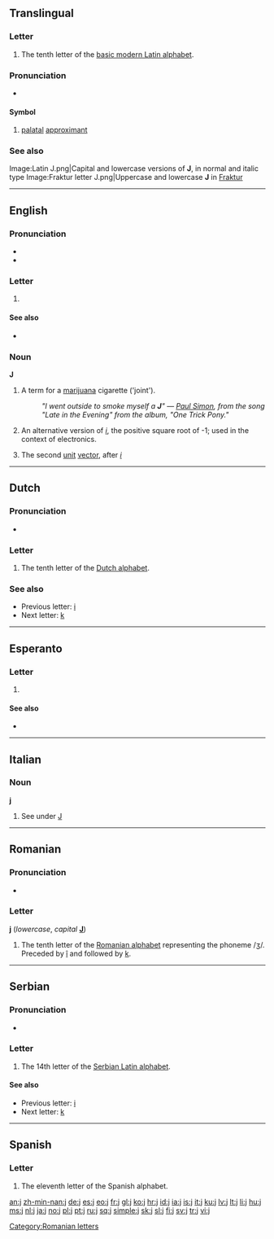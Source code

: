 {{Basic Latin character info|image=[[Image:LetterJ.svg|50px]]|name=LATIN SMALL LETTER J|hex=6A}}
{{also|J|յ|Appendix:Variations of "j"}}
==Translingual==
{{wikipedia}}

===Letter===
{{mul-letter|upper=J|lower=j|script=Latn}}

# The tenth letter of the [[Appendix:Latin script|basic modern Latin alphabet]].

===Pronunciation===
* {{audio|Palatal_approximant.ogg|IPA}}

====Symbol====
{{infl|mul|symbol}}
# {{context|[[w:IPA|IPA]]}} [[palatal]] [[approximant]]

===See also===
{{Latn-script}}
{{Letter
|page=J
|NATO=Juliet
|Morse=·–––
|Character=J0
|Braille=⠚}}
<gallery caption="Letter styles" perrow=3>
Image:Latin J.png|Capital and lowercase versions of '''J''', in normal and italic type
Image:Fraktur letter J.png|Uppercase and lowercase '''J''' in [[Fraktur]]
</gallery>

----

==English==

===Pronunciation===
* {{audio|en-us-j.ogg|Audio (US)}}
* {{audio|En-uk-j.ogg|Audio (UK)}}

===Letter===
{{en-letter|upper=J|lower=j}}

# {{Latn-def|en|letter|10|jay}}

====See also====
* {{list|en|Latin script letters}}

===Noun===
'''J'''

# {{slang}} A term for a [[marijuana]] cigarette ('joint').
#: ''"I went outside to smoke myself a '''J'''" &mdash; [[w:Paul Simon (musician)|Paul Simon]], from the song "Late in the Evening" from the album, "One Trick Pony."''
# {{mathematics}} An alternative version of ''[[i]]'', the positive square root of -1; used in the context of electronics.
# {{mathematics}} The second [[unit]] [[vector]], after ''[[i]]''

----

==Dutch==

===Pronunciation===
* {{sense|letter name}} {{IPA|/jeː/|lang=nl}}

===Letter===
{{infl|nl|letter|lower case||upper case|J}}

# The tenth letter of the [[Dutch alphabet]].

===See also===
* Previous letter: [[i#Dutch|i]]
* Next letter: [[k#Dutch|k]]

----

==Esperanto==

===Letter===
{{eo-letter|upper=J|lower=j}}

# {{Latn-def|eo|letter|13|jo}}

====See also====
* {{list|eo|Latin script letters}}

----

==Italian==

===Noun===
'''j''' {{m|f|inv}}

# See under [[J#Italian|J]]

----

==Romanian==

===Pronunciation===
* {{IPA|/ʒe/|lang=ro}}

===Letter===
'''j''' (''lowercase'', ''capital'' '''[[J]]''')

# The tenth letter of the [[Romanian alphabet]] representing the phoneme /ʒ/. Preceded by [[î]] and followed by [[k]].

[[Category:Romanian letters]]

----

==Serbian==

===Pronunciation===
* {{qualifier|phoneme}} {{IPA|/j/|lang=sr}}

===Letter===
{{infl|sr|letter|lower case||upper case|J}}

# The 14th letter of the [[Serbian Latin alphabet]].

====See also====
* Previous letter: [[i#Serbian|i]]
* Next letter: [[k#Serbian|k]]

----

==Spanish==

===Letter===
{{infl|es|letter|lower case||upper case|J}}

# The eleventh letter of the Spanish alphabet.

[[an:j]]
[[zh-min-nan:j]]
[[de:j]]
[[es:j]]
[[eo:j]]
[[fr:j]]
[[gl:j]]
[[ko:j]]
[[hr:j]]
[[id:j]]
[[ia:j]]
[[is:j]]
[[it:j]]
[[ku:j]]
[[lv:j]]
[[lt:j]]
[[li:j]]
[[hu:j]]
[[ms:j]]
[[nl:j]]
[[ja:j]]
[[no:j]]
[[pl:j]]
[[pt:j]]
[[ru:j]]
[[sq:j]]
[[simple:j]]
[[sk:j]]
[[sl:j]]
[[fi:j]]
[[sv:j]]
[[tr:j]]
[[vi:j]]